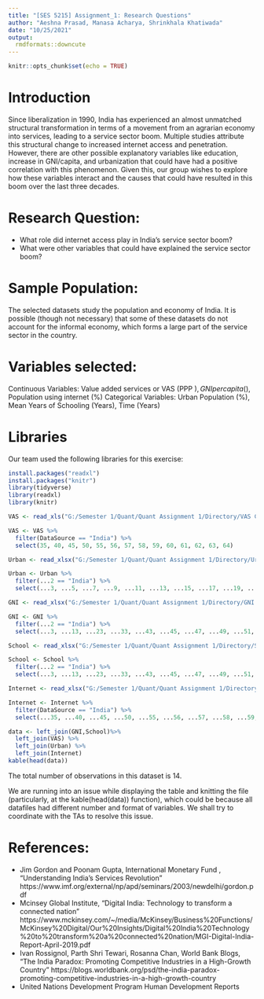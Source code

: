 ```yaml
---
title: "[SES 5215] Assignment_1: Research Questions"
author: "Aeshna Prasad, Manasa Acharya, Shrinkhala Khatiwada"
date: "10/25/2021"
output: 
  rmdformats::downcute
---
```


```r
knitr::opts_chunk$set(echo = TRUE)
```

# Introduction
Since liberalization in 1990, India has experienced an almost unmatched structural transformation in terms of a movement from an agrarian economy into services, leading to a service sector boom. Multiple studies attribute this structural change to increased internet access and penetration. However, there are other possible explanatory variables like education, increase in GNI/capita, and urbanization that could have had a positive correlation with this phenomenon.  Given this, our group wishes to explore how these variables interact and the causes that could have resulted in this boom over the last three decades. 

# Research Question:
* What role did internet access play in India's service sector boom?
* What were other variables that could have explained the service sector boom?

# Sample Population:
The selected datasets study the population and economy of India. It is possible (though not necessary) that some of these datasets do not account for the informal economy, which forms a large part of the service sector in the country.

# Variables selected:
Continuous Variables: Value added services or VAS (PPP $), GNI per capita ($), Population using internet (%)
Categorical Variables: Urban Population (%), Mean Years of Schooling (Years), Time (Years)

# Libraries
Our team used the following libraries for this exercise:

```r
install.packages("readxl")
install.packages("knitr")
library(tidyverse)
library(readxl)
library(knitr)
```

```r

VAS <- read_xls("G:/Semester 1/Quant/Quant Assignment 1/Directory/VAS Constant 2010 $ in India.xls")

VAS <- VAS %>%
  filter(DataSource == "India") %>%
  select(35, 40, 45, 50, 55, 56, 57, 58, 59, 60, 61, 62, 63, 64)

```
```r

Urban <- read_xlsx("G:/Semester 1/Quant/Quant Assignment 1/Directory/Urban population%.xlsx")

Urban <- Urban %>%
  filter(...2 == "India") %>%
  select(...3, ...5, ...7, ...9, ...11, ...13, ...15, ...17, ...19, ...21, ...23, ...25, ...27, ...29)

```
```r

GNI <- read_xlsx("G:/Semester 1/Quant/Quant Assignment 1/Directory/GNI.xlsx")

GNI <- GNI %>%
  filter(...2 == "India") %>%
  select(...3, ...13, ...23, ...33, ...43, ...45, ...47, ...49, ...51, ...53, ...55, ...57, ...59, ...61)

```

```r

School <- read_xlsx("G:/Semester 1/Quant/Quant Assignment 1/Directory/School.xlsx")

School <- School %>%
  filter(...2 == "India") %>%
  select(...3, ...13, ...23, ...33, ...43, ...45, ...47, ...49, ...51, ...53, ...55, ...57, ...59, ...61)

```
```r

Internet <- read_xlsx("G:/Semester 1/Quant/Quant Assignment 1/Directory/Internet.xlsx")

Internet <- Internet %>%
  filter(DataSource == "India") %>%
  select(...35, ...40, ...45, ...50, ...55, ...56, ...57, ...58, ...59, ...60, ...61, ...62, ...63, ...64)


```


```r

data <- left_join(GNI,School)%>%
  left_join(VAS) %>%
  left_join(Urban) %>%
  left_join(Internet)
kable(head(data))

```

The total number of observations in this dataset is 14.

We are running into an issue while displaying the table and knitting the file (particularly, at the kable(head(data)) function), which could be because all datafiles had different number and format of variables. We shall try to coordinate with the TAs to resolve this issue. 

# References:

* Jim Gordon and Poonam Gupta,  International Monetary Fund , "Understanding India's Services Revolution" https://www.imf.org/external/np/apd/seminars/2003/newdelhi/gordon.pdf
* Mcinsey Global Institute, "Digital India: Technology to transform a connected nation" https://www.mckinsey.com/~/media/McKinsey/Business%20Functions/McKinsey%20Digital/Our%20Insights/Digital%20India%20Technology%20to%20transform%20a%20connected%20nation/MGI-Digital-India-Report-April-2019.pdf
* Ivan Rossignol, Parth Shri Tewari, Rosanna Chan, World Bank Blogs,  "The India Paradox: Promoting Competitive Industries in a High-Growth Country" https://blogs.worldbank.org/psd/the-india-paradox-promoting-competitive-industries-in-a-high-growth-country
* United Nations Development Program Human Development Reports